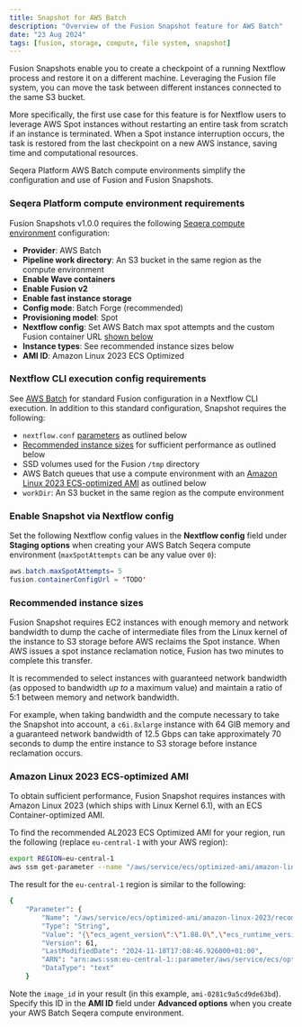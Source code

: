```yaml
---
title: Snapshot for AWS Batch
description: "Overview of the Fusion Snapshot feature for AWS Batch"
date: "23 Aug 2024"
tags: [fusion, storage, compute, file system, snapshot]
---
```


Fusion Snapshots enable you to create a checkpoint of a running Nextflow process and restore it on a different machine. Leveraging the Fusion file system, you can move the task between different instances connected to the same S3 bucket.

More specifically, the first use case for this feature is for Nextflow users to leverage AWS Spot instances without restarting an entire task from scratch if an instance is terminated. When a Spot instance interruption occurs, the task is restored from the last checkpoint on a new AWS instance, saving time and computational resources.

Seqera Platform AWS Batch compute environments simplify the configuration and use of Fusion and Fusion Snapshots.

### Seqera Platform compute environment requirements

Fusion Snapshots v1.0.0 requires the following [Seqera compute environment](https://docs.seqera.io/platform/latest/compute-envs/aws-batch) configuration:

- **Provider**: AWS Batch
- **Pipeline work directory**: An S3 bucket in the same region as the compute environment
- **Enable Wave containers**
- **Enable Fusion v2**
- **Enable fast instance storage**
- **Config mode**: Batch Forge (recommended)
- **Provisioning model**: Spot 
- **Nextflow config**: Set AWS Batch max spot attempts and the custom Fusion container URL [shown below](#enable-snapshot-via-nextflow-config)
- **Instance types**: See recommended instance sizes below
- **AMI ID**: Amazon Linux 2023 ECS Optimized

### Nextflow CLI execution config requirements

See [AWS Batch](./guide/aws-batch.mdx#nextflow-cli) for standard Fusion configuration in a Nextflow CLI execution. In addition to this standard configuration, Snapshot requires the following: 

- `nextflow.conf` [parameters](#enable-snapshot-via-nextflow-config) as outlined below
- [Recommended instance sizes](#recommended-instance-sizes) for sufficient performance as outlined below
- SSD volumes used for the Fusion `/tmp` directory 
- AWS Batch queues that use a compute environment with an [Amazon Linux 2023 ECS-optimized AMI](#amazon-linux-2023-ecs-optimized-ami) as outlined below
- `workDir`: An S3 bucket in the same region as the compute environment

### Enable Snapshot via Nextflow config 

Set the following Nextflow config values in the **Nextflow config** field under **Staging options** when creating your AWS Batch Seqera compute environment (`maxSpotAttempts` can be any value over `0`): 

```java
aws.batch.maxSpotAttempts= 5
fusion.containerConfigUrl = 'TODO'
```

### Recommended instance sizes

Fusion Snapshot requires EC2 instances with enough memory and network bandwidth to dump the cache of intermediate files from the Linux kernel of the instance to S3 storage before AWS reclaims the Spot instance. When AWS issues a spot instance reclamation notice, Fusion has two minutes to complete this transfer. 

It is recommended to select instances with guaranteed network bandwidth (as opposed to bandwidth _up to_ a maximum value) and maintain a ratio of 5:1 between memory and network bandwidth. 

For example, when taking bandwidth and the compute necessary to take the Snapshot into account, a  `c6i.8xlarge` instance with 64 GIB memory and a guaranteed network bandwidth of 12.5 Gbps can take approximately 70 seconds to dump the entire instance to S3 storage before instance reclamation occurs. 

### Amazon Linux 2023 ECS-optimized AMI 

To obtain sufficient performance, Fusion Snapshot requires instances with Amazon Linux 2023 (which ships with Linux Kernel 6.1), with an ECS Container-optimized AMI. 

To find the recommended AL2023 ECS Optimized AMI for your region, run the following (replace `eu-central-1` with your AWS region):

```bash 
export REGION=eu-central-1
aws ssm get-parameter --name "/aws/service/ecs/optimized-ami/amazon-linux-2023/recommended" --region $REGION
```

The result for the `eu-central-1` region is similar to the following:

```bash 
{
    "Parameter": {
        "Name": "/aws/service/ecs/optimized-ami/amazon-linux-2023/recommended",
        "Type": "String",
        "Value": "{\"ecs_agent_version\":\"1.88.0\",\"ecs_runtime_version\":\"Docker version 25.0.6\",\"image_id\":\"ami-0281c9a5cd9de63bd\",\"image_name\":\"al2023-ami-ecs-hvm-2023.0.20241115-kernel-6.1-x86_64\",\"image_version\":\"2023.0.20241115\",\"os\":\"Amazon Linux 2023\",\"schema_version\":1,\"source_image_name\":\"al2023-ami-minimal-2023.6.20241111.0-kernel-6.1-x86_64\"}",
        "Version": 61,
        "LastModifiedDate": "2024-11-18T17:08:46.926000+01:00",
        "ARN": "arn:aws:ssm:eu-central-1::parameter/aws/service/ecs/optimized-ami/amazon-linux-2023/recommended",
        "DataType": "text"
    }
```

Note the `image_id` in your result (in this example, `ami-0281c9a5cd9de63bd`). Specify this ID in the **AMI ID** field under **Advanced options** when you create your AWS Batch Seqera compute environment. 